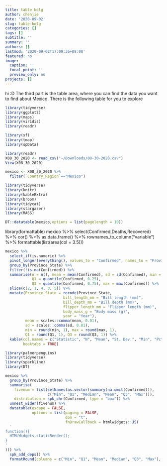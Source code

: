 ```yaml
---
title: table bolg
author: chenjie
date: '2020-09-02'
slug: table-bolg
categories: []
tags: []
subtitle: ''
summary: ''
authors: []
lastmod: '2020-09-02T17:09:36+08:00'
featured: no
image:
  caption: ''
  focal_point: ''
  preview_only: no
projects: []
---
```

hi :D
The third part is the table area, where you can find the data you want to find about Mexico. There is the following table for you to explore

```r
library(tidyverse)
library(ggplot2)
library(maps)
library(viridis)
library(readr)

library(sf)
library(tmap)
library(spData)


```

```r
library(readr)
X08_30_2020 <- read_csv("~/Downloads/08-30-2020.csv")
View(X08_30_2020)
```
```r
mexico <- X08_30_2020 %>% 
  filter(`Country_Region`=="Mexico")
```
```r
library(tidyverse)
library(knitr)
library(kableExtra)
library(broom)
library(tidycat)
library(stargazer)
library(MASS)
```
```r
DT::datatable(mexico,options = list(pagelength = 10))
```
library(formattable)
mexico %>%
  select(Confirmed,Deaths,Recovered) %>%
  cor() %>%
  as.data.frame() %>%
  rownames_to_column("variable") %>%
  formattable(list(area(col = 3.5)))

```r
mexico %>% 
  select_if(is.numeric) %>% 
  pivot_longer(everything(), values_to = "Confirmed", names_to = "Province_State") %>% 
  group_by(Province_State) %>% 
  filter(!is.na(Confirmed)) %>% 
  summarise(n = n(), mean = mean(Confirmed), sd = sd(Confirmed), min = min(Confirmed),
            Q1 = quantile(Confirmed, 0.25), 
            Q3 = quantile(Confirmed, 0.75), max = max(Confirmed)) %>% 
  slice(c(2, 1, 4, 3, 5)) %>% 
  mutate(Province_State = recode(Province_State,
                          bill_length_mm = "Bill length (mm)",
                          bill_depth_mm = "Bill depth (mm)",
                          flipper_length_mm = "Flipper length (mm)",
                          body_mass_g = "Body mass (g)",
                          year = "Year"),
         mean = scales::comma(mean, 0.01),
         sd = scales::comma(sd, 0.01),
         min = round(min, 1), max = round(max, 1), 
         Q1 = round(Q1, 1), Q3 = round(Q3, 1)) %>% 
  kable(col.names = c("Statistic", "N", "Mean", "St. Dev.", "Min", "Pctl(25)", "Pctl(75)", "Max"), caption = "Summary statistics", align = "lrrrrrrr",
        booktabs = TRUE)
```

```r
library(palmerpenguins)
library(tidyverse)
library(sparkline)
library(DT)

```
```r
mexico %>% 
  group_by(Province_State) %>% 
  summarise(
    fivenum = list(setNames(as.vector(summary(na.omit(Confirmed))),
                   c("Min", "Q1", "Median", "Mean", "Q3", "Max"))),
    distribution = spk_chr(Confirmed, type = "box")) %>% 
  unnest_wider(fivenum) %>% 
  datatable(escape = FALSE,
            options = list(paging = FALSE,
                           dom = "t",
                           fnDrawCallback = htmlwidgets::JS(
  '
function(){
  HTMLWidgets.staticRender();
}
'
))) %>% 
  spk_add_deps() %>% 
  formatRound(columns = c("Min", "Q1", "Mean", "Median", "Q3", "Max"), digits = 2)
```








